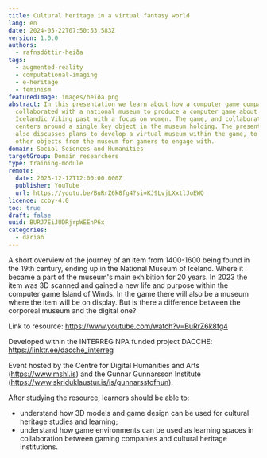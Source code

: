 ```yaml
---
title: Cultural heritage in a virtual fantasy world
lang: en
date: 2024-05-22T07:50:53.583Z
version: 1.0.0
authors:
  - rafnsdóttir-heiða
tags:
  - augmented-reality
  - computational-imaging
  - e-heritage
  - feminism
featuredImage: images/heiða.png
abstract: In this presentation we learn about how a computer game company
  collaborated with a national museum to produce a computer game about the
  Icelandic Viking past with a focus on women. The game, and collaboration,
  centers around a single key object in the museum holding. The presentation
  also discusses plans to develop a virtual museum within the game, to display
  other objects from the museum for gamers to engage with.
domain: Social Sciences and Humanities
targetGroup: Domain researchers
type: training-module
remote:
  date: 2023-12-12T12:00:00.000Z
  publisher: YouTube
  url: https://youtu.be/BuRrZ6k8fg4?si=KJ9LvjLXxtlJoEWQ
licence: ccby-4.0
toc: true
draft: false
uuid: BURJ7EiJUDRjrpWEEnP6x
categories:
  - dariah
---
```

A short overview of the journey of an item from 1400-1600 being found in the 19th century, ending up in the National Museum of Iceland. Where it became a part of the museum's main exhibition for 20 years. In 2023 the item was 3D scanned and gained a new life and purpose within the computer game Island of Winds. In the game there will also be a museum where the item will be on display. But is there a difference between the corporeal museum and the digital one?

Link to resource: https://www.youtube.com/watch?v=BuRrZ6k8fg4

Developed within the INTERREG NPA funded project DACCHE: https://linktr.ee/dacche_interreg

Event hosted by the Centre for Digital Humanities and Arts (https://www.mshl.is) and the Gunnar Gunnarsson Institute (https://www.skriduklaustur.is/is/gunnarsstofnun).

A﻿fter studying the resource, learners should be able to:

- understand how 3D models and game design can be used for cultural heritage studies and learning;
- understand how game environments can be used as learning spaces in collaboration between gaming companies and cultural heritage institutions.

